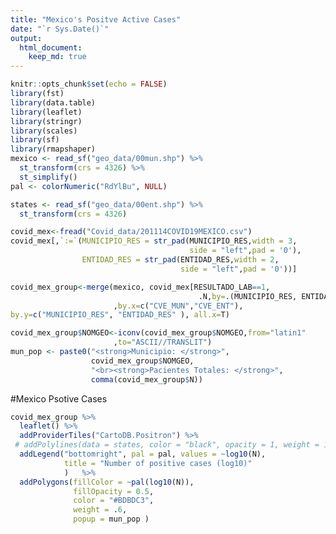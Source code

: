 ```yaml
---
title: "Mexico's Positve Active Cases"
date: "`r Sys.Date()`"
output: 
  html_document:
    keep_md: true
---
```


```r
knitr::opts_chunk$set(echo = FALSE)
library(fst)
library(data.table)
library(leaflet)
library(stringr)
library(scales)
library(sf)
library(rmapshaper)
mexico <- read_sf("geo_data/00mun.shp") %>%
  st_transform(crs = 4326) %>% 
  st_simplify()
pal <- colorNumeric("RdYlBu", NULL)

states <- read_sf("geo_data/00ent.shp") %>%
  st_transform(crs = 4326)

covid_mex<-fread("Covid_data/201114COVID19MEXICO.csv")
covid_mex[,`:=`(MUNICIPIO_RES = str_pad(MUNICIPIO_RES,width = 3,
                                        side = "left",pad = '0'),
                ENTIDAD_RES = str_pad(ENTIDAD_RES,width = 2,
                                      side = "left",pad = '0'))]

covid_mex_group<-merge(mexico, covid_mex[RESULTADO_LAB==1,
                                          .N,by=.(MUNICIPIO_RES, ENTIDAD_RES)]
                       ,by.x=c("CVE_MUN","CVE_ENT"),
by.y=c("MUNICIPIO_RES", "ENTIDAD_RES" ), all.x=T)  

covid_mex_group$NOMGEO<-iconv(covid_mex_group$NOMGEO,from="latin1"
                       ,to="ASCII//TRANSLIT")
mun_pop <- paste0("<strong>Municipio: </strong>", 
                  covid_mex_group$NOMGEO, 
                  "<br><strong>Pacientes Totales: </strong>", 
                  comma(covid_mex_group$N))  
```

#Mexico Psotive Cases

```r
covid_mex_group %>% 
  leaflet() %>%
  addProviderTiles("CartoDB.Positron") %>%
 # addPolylines(data = states, color = "black", opacity = 1, weight = 1) %>% 
  addLegend("bottomright", pal = pal, values = ~log10(N),
            title = "Number of positive cases (log10)"
            )   %>% 
  addPolygons(fillColor = ~pal(log10(N)),
              fillOpacity = 0.5, 
              color = "#BDBDC3", 
              weight = .6,
              popup = mun_pop )

```
